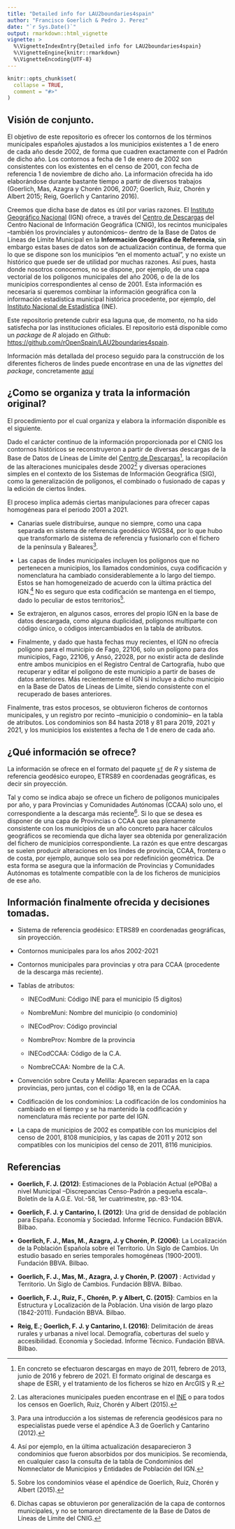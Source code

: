 ```yaml
---
title: "Detailed info for LAU2boundaries4spain"
author: "Francisco Goerlich & Pedro J. Perez"
date: "`r Sys.Date()`"
output: rmarkdown::html_vignette
vignette: >
  %\VignetteIndexEntry{Detailed info for LAU2boundaries4spain}
  %\VignetteEngine{knitr::rmarkdown}
  %\VignetteEncoding{UTF-8}
---
```


```r
knitr::opts_chunk$set(
  collapse = TRUE,
  comment = "#>"
)
```


## Visión de conjunto.

El objetivo de este repositorio es ofrecer los contornos de los términos municipales españoles ajustados a los municipios existentes a 1 de enero de cada año desde 2002, de forma que cuadren exactamente con el Padrón de dicho año. Los contornos a fecha de 1 de enero de 2002 son consistentes con los existentes en el censo de 2001, con fecha de referencia 1 de noviembre de dicho año. La información ofrecida ha ido elaborándose durante bastante tiempo a partir de diversos trabajos (Goerlich, Mas, Azagra y Chorén 2006, 2007; Goerlich, Ruiz, Chorén y Albert 2015; Reig, Goerlich y Cantarino 2016).

Creemos que dicha base de datos es útil por varias razones. El [Instituto Geográfico Nacional](http://www.ign.es/web/ign/portal) (IGN) ofrece, a través del [Centro de Descargas](http://centrodedescargas.cnig.es/CentroDescargas/index.jsp) del Centro Nacional de Información Geográfica (CNIG), los recintos municipales --también los provinciales y autonómicos-- dentro de la Base de Datos de Líneas de Límite Municipal en la **Información Geográfica de Referencia**, sin embargo estas bases de datos son de actualización continua, de forma que lo que se dispone son los municipios "en el momento actual", y no existe un histórico que puede ser de utilidad por muchas razones. Así pues, hasta donde nosotros conocemos, no se dispone, por ejemplo, de una capa vectorial de los polígonos municipales del año 2006, o de la de los municipios correspondientes al censo de 2001. Esta información es necesaria si queremos combinar la información geográfica con la información estadística municipal histórica procedente, por ejemplo, del [Instituto Nacional de Estadística](http://www.ine.es/) (INE).

Este repositorio pretende cubrir esa laguna que, de momento, no ha sido satisfecha por las instituciones oficiales. El repositorio está disponible como un _package_ de _R_ alojado en _Github_: <https://github.com/rOpenSpain/LAU2boundaries4spain>.

Información más detallada del proceso seguido para la construcción de los diferentes ficheros de lindes puede encontrase en una de las *vignettes* del *package*, concretamente [aquí](https://htmlpreview.github.io/?https://github.com/perezp44/LAU2boundaries4spain/blob/master/inst/doc/detailed-info-lau2boundaries4spain.html)


## ¿Como se organiza y trata la información original?

El procedimiento por el cual organiza y elabora la información disponible es el siguiente.

Dado el carácter continuo de la información proporcionada por el CNIG los contornos históricos se reconstruyeron a partir de diversas descargas de la Base de Datos de Líneas de Límite del [Centro de Descargas](http://centrodedescargas.cnig.es/CentroDescargas/index.jsp)[^1], la recopilación de las alteraciones municipales desde 2002[^2] y diversas operaciones simples en el contexto de los Sistemas de Información Geográfica (SIG), como la generalización de polígonos, el combinado o fusionado de capas y la edición de ciertos lindes.

El proceso implica además ciertas manipulaciones para ofrecer capas homogéneas para el periodo 2001 a 2021.

- Canarias suele distribuirse, aunque no siempre, como una capa separada en sistema de referencia geodésico WGS84, por lo que hubo que transformarlo de sistema de referencia y fusionarlo con el fichero de la península y Baleares[^3].

- Las capas de lindes municipales incluyen los polígonos que no pertenecen a municipios, los llamados condominios, cuya codificación y nomenclatura ha cambiado considerablemente a lo largo del tiempo. Estos se han homogeneizado de acuerdo con la última práctica del IGN.[^4] No es seguro que esta codificación se mantenga en el tiempo, dado lo peculiar de estos territorios[^5].

- Se extrajeron, en algunos casos, errores del propio IGN en la base de datos descargada, como alguna duplicidad, polígonos multiparte con código único, o códigos intercambiados en la tabla de atributos.

- Finalmente, y dado que hasta fechas muy recientes, el IGN no ofrecía polígono para el municipio de Fago, 22106, solo un polígono para dos municipios, Fago, 22106, y Ansó, 22028, por no existir acta de deslinde entre ambos municipios en el Registro Central de Cartografía, hubo que recuperar y editar el polígono de este municipio a partir de bases de datos anteriores. Más recientemente el IGN si incluye a dicho municipio en la Base de Datos de Líneas de Límite, siendo consistente con el recuperado de bases anteriores.

Finalmente, tras estos procesos, se obtuvieron ficheros de contornos municipales, y un registro por recinto --municipio o condominio-- en la tabla de atributos. Los condominios son 84 hasta 2018 y 81 para 2019, 2021 y 2021, y los municipios los existentes a fecha de 1 de enero de cada año.

## ¿Qué información se ofrece?

La información se ofrece en el formato del paquete [`sf`](https://CRAN.R-project.org/package=sf) de _R_ y sistema de referencia geodésico europeo, ETRS89 en coordenadas geográficas, es decir sin proyección.

Tal y como se indica abajo se ofrece un fichero de polígonos municipales por año, y para Provincias y Comunidades Autónomas (CCAA) solo uno, el correspondiente a la descarga más reciente[^6]. Si lo que se desea es disponer de una capa de Provincias o CCAA que sea plenamente consistente con los municipios de un año concreto para hacer cálculos geográficos se recomienda que dicha layer sea obtenida por generalización del fichero de municipios correspondiente. La razón es que entre descargas se suelen producir alteraciones en los lindes de provincia, CCAA, frontera o de costa, por ejemplo, aunque solo sea por redefinición geométrica. De esta forma se asegura que la información de Provincias y Comunidades Autónomas es totalmente compatible con la de los ficheros de municipios de ese año.


## Información finalmente ofrecida y decisiones tomadas.

* Sistema de referencia geodésico: ETRS89 en coordenadas geográficas, sin proyección.

* Contornos municipales para los años 2002-2021

* Contornos municipales para provincias y otra para CCAA (procedente de la descarga más reciente).

* Tablas de atributos:

    - INECodMuni: Código INE para el municipio (5 digitos)

    - NombreMuni: Nombre del municipio (o condominio)

    - INECodProv: Código provincial

    - NombreProv: Nombre de la provincia

    - INECodCCAA: Código de la C.A.

    - NombreCCAA: Nombre de la C.A.

* Convención sobre Ceuta y Melilla: Aparecen separadas en la capa provincias, pero juntas, con el código 18, en la de CCAA.

* Codificación de los condominios: La codificación de los condominios ha cambiado en el tiempo y se ha mantenido la codificación y nomenclatura más reciente por parte del IGN.

* La capa de municipios de 2002 es compatible con los municipios del censo de 2001, 8108 municipios, y las capas de 2011 y 2012 son compatibles con los municipios del censo de 2011, 8116 municipios.

## Referencias

* **Goerlich, F. J. (2012)**: Estimaciones de la Población Actual (ePOBa) a nivel Municipal –Discrepancias Censo-Padrón a pequeña escala–. Boletín de la A.G.E. Vol.-58, 1er cuatrimestre, pp.-83-104.

* **Goerlich, F. J. y Cantarino, I. (2012)**: Una grid de densidad de población para España. Economía y Sociedad. Informe Técnico. Fundación BBVA. Bilbao.

* **Goerlich, F. J., Mas, M., Azagra, J. y Chorén, P. (2006)**: La Localización de la Población Española sobre el Territorio. Un Siglo de Cambios. Un estudio basado en series temporales homogéneas (1900-2001). Fundación BBVA. Bilbao.

* **Goerlich, F. J., Mas, M., Azagra, J. y Chorén, P. (2007)** : Actividad y Territorio. Un Siglo de Cambios. Fundación BBVA. Bilbao.

* **Goerlich, F. J., Ruiz, F., Chorén, P. y Albert, C. (2015)**: Cambios en la Estructura y Localización de la Población. Una visión de largo plazo (1842-2011). Fundación BBVA. Bilbao.

* **Reig, E.; Goerlich, F. J. y Cantarino, I. (2016)**: Delimitación de áreas rurales y urbanas a nivel local. Demografía, coberturas del suelo y accesibilidad. Economía y Sociedad. Informe Técnico. Fundación BBVA. Bilbao.


[^1]: En concreto se efectuaron descargas en mayo de 2011, febrero de 2013, junio de 2016 y febrero de 2021. El formato original de descarga es shape de ESRI, y el tratamiento de los ficheros se hizo en ArcGIS y R.

[^2]: Las alteraciones municipales pueden encontrase en el [INE](http://www.ine.es/dyngs/INEbase/es/operacion.htm?c=Estadistica_C&cid=1254736177031&menu=ultiDatos&idp=1254734710990) o para todos los censos en Goerlich, Ruiz, Chorén y Albert (2015).

[^3]: Para una introducción a los sistemas de referencia geodésicos para no especialistas puede verse el apéndice A.3 de Goerlich y Cantarino (2012).

[^4]: Así por ejemplo, en la última actualización desaparecieron 3 condominios que fueron absorbidos por dos municipios. Se recomienda, en cualquier caso la consulta de la tabla de Condominios del Nomneclator de Municipios y Entidades de Población del IGN.

[^5]: Sobre los condominios véase el apéndice de Goerlich, Ruiz, Chorén y Albert (2015).

[^6]: Dichas capas se obtuvieron por generalización de la capa de contornos municipales, y no se tomaron directamente de la Base de Datos de Líneas de Límite del CNIG.


